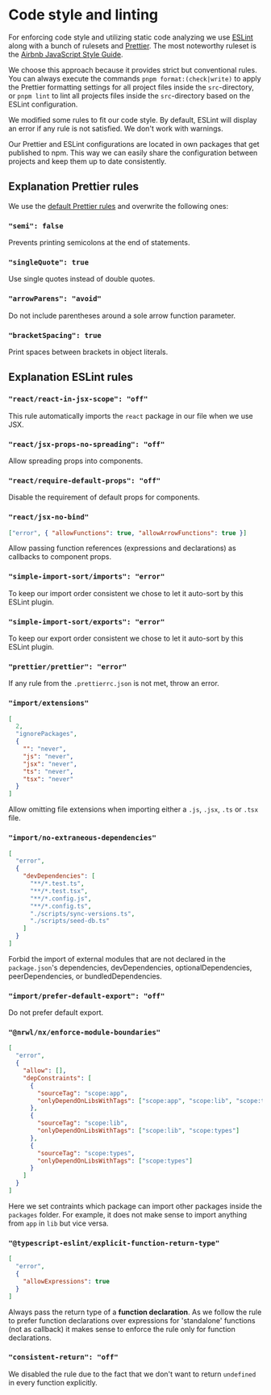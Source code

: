 # Code style and linting

For enforcing code style and utilizing static code analyzing we use [ESLint](https://eslint.org/) along with a bunch of rulesets and [Prettier](https://prettier.io/). The most
noteworthy ruleset is the [Airbnb JavaScript Style Guide](https://airbnb.io/javascript/react/).

We choose this approach because it provides strict but conventional rules. You can always execute the commands
`pnpm format:(check|write)` to apply the Prettier formatting settings for all project files inside the `src`-directory, or `pnpm lint`
to lint all projects files inside the `src`-directory based on the ESLint configuration.

We modified some rules to fit our code style. By default, ESLint will display an error if any rule is not satisfied. We
don't work with warnings.

Our Prettier and ESLint configurations are located in own packages that get published to npm. This way we can easily
share the configuration between projects and keep them up to date consistently.

## Explanation Prettier rules

We use the [default Prettier rules](https://prettier.io/docs/en/options.html) and overwrite the following ones:

### `"semi": false`

Prevents printing semicolons at the end of statements.

### `"singleQuote": true`

Use single quotes instead of double quotes.

### `"arrowParens": "avoid"`

Do not include parentheses around a sole arrow function parameter.

### `"bracketSpacing": true`

Print spaces between brackets in object literals.

## Explanation ESLint rules

### `"react/react-in-jsx-scope": "off"`

This rule automatically imports the `react` package in our file when we use JSX.

### `"react/jsx-props-no-spreading": "off"`

Allow spreading props into components.

### `"react/require-default-props": "off"`

Disable the requirement of default props for components.

### `"react/jsx-no-bind"`

```json
["error", { "allowFunctions": true, "allowArrowFunctions": true }]
```

Allow passing function references (expressions and declarations) as callbacks to component props.

### `"simple-import-sort/imports": "error"`

To keep our import order consistent we chose to let it auto-sort by this ESLint plugin.

### `"simple-import-sort/exports": "error"`

To keep our export order consistent we chose to let it auto-sort by this ESLint plugin.

### `"prettier/prettier": "error"`

If any rule from the `.prettierrc.json` is not met, throw an error.

### `"import/extensions"`

```json
[
  2,
  "ignorePackages",
  {
    "": "never",
    "js": "never",
    "jsx": "never",
    "ts": "never",
    "tsx": "never"
  }
]
```

Allow omitting file extensions when importing either a `.js`, `.jsx`, `.ts` or `.tsx` file.

### `"import/no-extraneous-dependencies"`

```json
[
  "error",
  {
    "devDependencies": [
      "**/*.test.ts",
      "**/*.test.tsx",
      "**/*.config.js",
      "**/*.config.ts",
      "./scripts/sync-versions.ts",
      "./scripts/seed-db.ts"
    ]
  }
]
```

Forbid the import of external modules that are not declared in the `package.json`'s dependencies, devDependencies,
optionalDependencies, peerDependencies, or bundledDependencies.

### `"import/prefer-default-export": "off"`

Do not prefer default export.

### `"@nrwl/nx/enforce-module-boundaries"`

```json
[
  "error",
  {
    "allow": [],
    "depConstraints": [
      {
        "sourceTag": "scope:app",
        "onlyDependOnLibsWithTags": ["scope:app", "scope:lib", "scope:types"]
      },
      {
        "sourceTag": "scope:lib",
        "onlyDependOnLibsWithTags": ["scope:lib", "scope:types"]
      },
      {
        "sourceTag": "scope:types",
        "onlyDependOnLibsWithTags": ["scope:types"]
      }
    ]
  }
]
```

Here we set contraints which package can import other packages inside the `packages` folder. For example, it does not
make sense to import anything from `app` in `lib` but vice versa.

### `"@typescript-eslint/explicit-function-return-type"`

```json
[
  "error",
  {
    "allowExpressions": true
  }
]
```

Always pass the return type of a **function declaration**. As we follow the rule to prefer function declarations over
expressions for 'standalone' functions (not as callback) it makes sense to enforce the rule only for function
declarations.

### `"consistent-return": "off"`

We disabled the rule due to the fact that we don't want to return `undefined` in every function explicitly.
